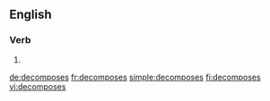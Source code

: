 
==English==

===Verb===
{{head|en|verb form}}

# {{en-third-person singular of|decompose}}

[[de:decomposes]]
[[fr:decomposes]]
[[simple:decomposes]]
[[fi:decomposes]]
[[vi:decomposes]]